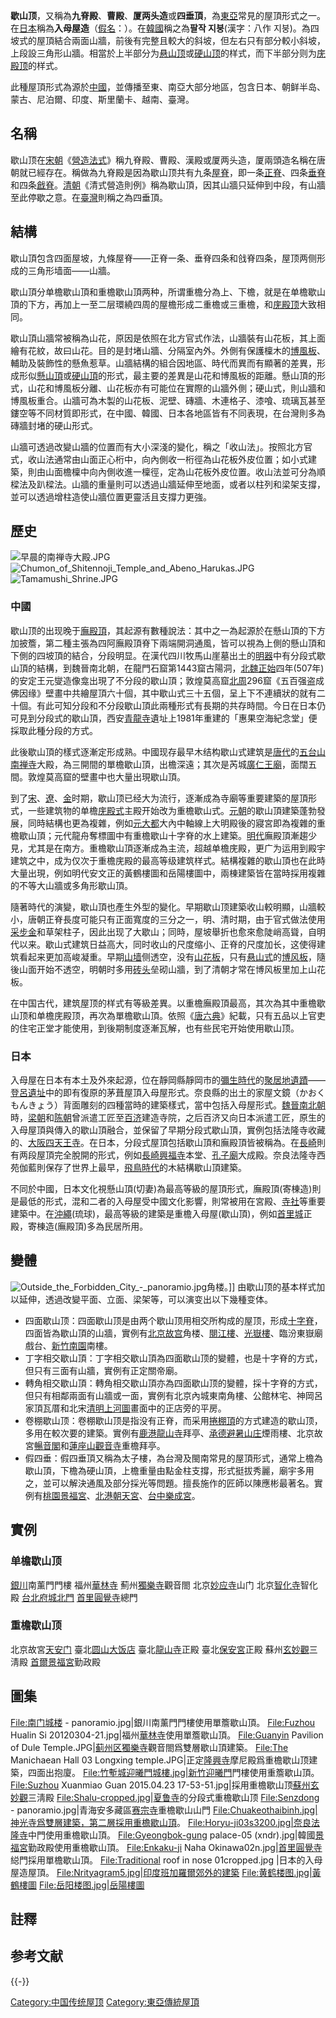 {{Infobox East Asian
|title=歇山頂
|tablewidth=
|color=
|fontcolor=
|background=
|logo=
|logowidth=
|img=Irimoya.svg
|imgwidth=250px
|caption=歇山顶
|sort=
<!-- 中文 -->
|chinesetitle=
|chinese=歇山頂<BR>廈兩頭造
|tradchi=歇山頂<BR>廈兩頭造
|simpchi=歇山顶<BR>厦两头造
|zhuyin=

|pinyin=

|typy=

|wg=

|chinesetext=
<!-- 中文 -->

<!-- 韓文 -->
|chinesetitle2=
|chinese2=廈兩頭造
|tradchi2=廈兩頭造
|simpchi2=厦两头造
|koreantitle=
|context=팔작 지붕
|hangul=팔작 지붕
|hanja=八作 지붕
|rr=paljak jibung
|mr=p'alchak chipung
|koreantext=
<!-- 韓文舊稱 -->
|koreantitle2=
|context2=
|hangul2=
|hanja2=
|rr2=
|mr2=
|koreantext2=
<!-- 日文 -->
|japanesetitle=
|kanji=
|kana=
|kanahist=
|hiragana=いりもやづくり
|katakana=
|shinjitai=入母屋造
|kyujitai=入母屋造
|romaji=Irimoyazukuri
|hepburn=
|japanesetext=
<!-- 日文舊稱 -->
|japanesetitle2=
|kanji2=
|kana2=
|kanahist2=
|hiragana2=
|katakana2=
|shinjitai2=
|kyujitai2=
|romaji2=
|hepburn2=
|japanesetext2=
<!-- 越南文 -->
|vietnamesetitle=
|vietnamese=
|chunom=
|hantu=
|hannom=
|vietnamesetext=
<!-- 其他地區名稱 -->
|othertitle=
|field1=
|content1=
|field2=
|content2=
|field3=
|content3=
|othertext=
}}

'''歇山顶'''，又稱為'''九脊殿'''、'''曹殿'''、'''厦两头造'''或'''四垂頂'''，為[[東亞|東亞]]常見的屋頂形式之一。在[[日本|日本]]稱為'''入母屋造'''（[[日語假名|假名]]：{{jpn|hg=いりもやづくり|rm=Irimoyazukuri}}）。在[[韓國|韓國]]稱之為'''팔작 지붕'''(漢字：八作 지붕)。為四坡式的屋頂結合兩面山牆，前後有完整且較大的斜坡，但左右只有部分較小斜坡，上段設三角形山牆。相當於上半部分为[[悬山顶|悬山顶]]或[[硬山顶|硬山顶]]的样式，而下半部分则为[[庑殿顶|庑殿顶]]的样式。

此種屋頂形式為源於[[中國|中國]]，並傳播至東、南亞大部分地區，包含日本、朝鲜半岛、蒙古、尼泊爾、印度、斯里蘭卡、越南、臺灣。

== 名稱 ==
歇山顶在[[宋朝|宋朝]]《[[營造法式|營造法式]]》稱九脊殿、曹殿、漢殿或厦两头造{{NoteTag|《營造法式·卷五·大木作制度二》：凡堂㕔若廈兩頭造 則兩梢間用角梁轉過兩椽 <small>亭榭之類轉一椽 今亦用此制 為殿閣者 俗謂之曹殿 又曰漢殿 亦曰九脊殿 按唐六典及營繕令<nowiki>云</nowiki> 王公以下居第並㕔厦兩頭者此制也</small>}}{{r|李}}，厦兩頭造名稱在唐朝就已經存在{{r|李}}。稱做為九脊殿是因為歇山顶共有九条[[屋脊|屋脊]]，即一条[[正脊|正脊]]、四条[[垂脊|垂脊]]和四条[[戧脊|戧脊]]。[[清朝|清朝]]《清式營造則例》稱為歇山頂{{r|李2|page=107}}，因其山牆只延伸到中段，有山牆至此停歇之意{{r|李2|page=107}}。在[[臺灣|臺灣]]則稱之為四垂頂{{r|李2|page=106}}。

== 結構 ==
歇山頂包含四面屋坡，九條屋脊——正脊一条、垂脊四条和戗脊四条，屋顶两侧形成的三角形墙面——山牆{{r|李2|page=107}}。

歇山頂分单檐歇山頂和重檐歇山頂两种，所谓重檐分為上、下檐，就是在单檐歇山頂的下方，再加上一至二层環繞四周的屋檐形成二重檐或三重檐{{r|李2|page=109}}，和[[庑殿顶|庑殿顶]]大致相同。

歇山頂山牆常被稱為山花，原因是依照在北方官式作法，山牆裝有山花板，其上面繪有花紋，故曰山花。目的是封堵山牆、分隔室內外。外側有保護檁木的[[博風板|博風板]]、輔助及裝飾性的懸魚惹草。山牆結構的組合因地區、時代而異而有顯著的差異，形成形似[[懸山頂|懸山頂]]或[[硬山頂|硬山頂]]的形式，最主要的差異是山花和博風板的距離。懸山頂的形式，山花和博風板分離、山花板亦有可能位在實際的山牆外側；硬山式，則山牆和博風板重合。山牆可為木製的山花板、泥壁、磚牆、木連格子、漆喰、琉璃瓦甚至鏤空等不同材質即形式，在中國、韓國、日本各地區皆有不同表現，在台灣則多為磚牆封堵的硬山形式。

山牆可透過改變山牆的位置而有大小深淺的變化，稱之「收山法」{{r|李2|page=109}}。按照北方官式，收山法通常由山面正心桁中，向內側收一桁徑為山花板外皮位置；如小式建築，則由山面檐檁中向內側收進一檁徑，定為山花板外皮位置。收山法並可分為順樑法及趴樑法。山牆的重量則可以透過山牆延伸至地面，或者以柱列和梁架支撐，並可以透過增柱造使山牆位置更靈活且支撐力更強。

== 歷史 ==
[[File:早晨的南禅寺大殿.JPG|thumb]]
[[File:Chumon_of_Shitennoji_Temple_and_Abeno_Harukas.JPG|thumb]]
[[File:Tamamushi_Shrine.JPG|thumb]]

=== 中國 ===
歇山顶的出现晚于[[廡殿頂|廡殿頂]]，其起源有數種說法：其中之一為起源於在懸山頂的下方加披簷，第二種主張為四阿廡殿頂脊下兩端開洞通風{{r|林}}，皆可以視為上側的懸山頂和下側的四坡頂的結合，分段明显。在漢代四川牧馬山崖墓出土的[[明器|明器]]中有分段式歇山頂的結構{{r|劉}}，到魏晉南北朝，在龍門石窟第1443窟古陽洞，[[北魏|北魏]][[正始_(北魏)|正始]]四年(507年)的安定王元燮造像龛出現了不分段的歇山頂；敦煌莫高窟[[北周|北周]]296窟《五百强盗成佛因缘》壁畫中共繪屋頂六十個，其中歇山式三十五個，呈上下不連續狀的就有二十個。有此可知分段和不分段歇山頂此兩種形式有長期的共存時間。今日在日本仍可見到分段式的歇山頂，西安[[青龙寺_(西安市)|青龍寺]]遺址上1981年重建的「惠果空海紀念堂」便採取此種分段的方式。

此後歇山頂的樣式逐漸定形成熟。中國现存最早木结构歇山式建筑是[[唐代|唐代]]的[[五台山|五台山]][[南禅寺|南禅寺]]大殿，為三開間的單檐歇山頂，出檐深遠；其次是芮城[[廣仁王廟|廣仁王廟]]，面闊五間。敦煌莫高窟的壁畫中也大量出現歇山頂。

到了[[宋朝|宋]]、[[遼朝|遼]]、[[金朝|金]]时期，歇山顶已经大为流行，逐漸成為寺廟等重要建築的屋頂形式，一些建筑物的单檐[[庑殿式|庑殿式]]主殿开始改为重檐歇山式。[[元朝|元朝]]的歇山頂建築蓬勃發展，同時結構也更為複雜，例如[[元大都|元大都]]大內中軸線上大明殿後的寢宮即為複雜的重檐歇山頂；元代龍舟奪標圖中有重檐歇山十字脊的水上建築。[[明代|明代]]廡殿頂漸趨少見，尤其是在南方。重檐歇山頂逐漸成為主流，超越单檐庑殿，更广为运用到殿宇建筑之中，成为仅次于重檐庑殿的最高等级建筑样式。結構複雜的歇山頂也在此時大量出現，例如明代安文正的黃鶴樓圖和岳陽樓圖中，兩棟建築皆在當時採用複雜的不等大山牆或多角形歇山頂。

隨著時代的演變，歇山頂也產生外型的變化。早期歇山顶建築收山較明顯，山牆較小，唐朝正脊長度可能只有正面寬度的三分之一，明、清时期，由于官式做法使用[[采步金|采步金]]和草架柱子，因此出现了大歇山；同時，屋坡舉折也愈來愈陡峭高聳{{r|漢}}，自明代以来。歇山式建筑日益高大，同时收山的尺度缩小、正脊的尺度加长，这使得建筑看起来更加高峻凝重。早期[[山墙|山墙]]侧透空，没有[[山花板|山花板]]，只有[[悬山式|悬山式]]的[[博风板|博风板]]，隨後山面开始不透空，明朝时多用[[砖头|砖头]]垒砌山牆，到了清朝才常在博风板里加上山花板。

在中国古代，建筑屋顶的样式有等級差異。以重檐廡殿頂最高，其次為其中重檐歇山顶和单檐庑殿顶，再次為單檐歇山頂。依照《[[唐六典|唐六典]]》紀載，只有五品以上官吏的住宅正堂才能使用{{NoteTag|《唐六典·卷二十三·將作都水監》：天子之宫殿皆施埀拱 藻井 王公諸臣三品已上九架 五品已上七架 並㕔厦兩頭 六品已下五架 其門舍 三品已上五架三間 五品已上三間兩厦 六品已下及庶人一間兩厦 五品已上得制烏頭門 若官修者左掖為之 私家自修者制度准此}}，到後期制度逐漸瓦解，也有些民宅开始使用歇山顶。

===日本===
入母屋在日本有本土及外來起源，位在靜岡縣靜岡市的[[彌生時代|彌生時代]]的[[聚居地|聚居地]][[遺蹟|遺蹟]]——[[登呂遺址|登呂遺址]]中的{{link-ja|竪穴式建築|豎穴式住居}}即有復原的茅葺屋頂入母屋形式。奈良縣的{{link-ja|佐味田寶塚古墳|佐味田宝塚古墳}}出土的家屋文鏡（かおくもんきょう）背面雕刻的四種當時的建築樣式，當中包括入母屋形式。[[魏晉南北朝|魏晉南北朝]]時，[[南朝梁|梁朝]]和[[南朝陈|陈朝]]曾派遣工匠至[[百济|百济]]建造寺院，之后百济又向日本派遣工匠，原生的入母屋頂與傳入的歇山頂融合，並保留了早期分段式歇山頂，實例包括法隆寺收藏的{{link-ja|玉蟲櫥子|玉虫厨子}}、[[大阪市|大阪]][[四天王寺|四天王寺]]。在日本，分段式屋頂包括歇山頂和廡殿頂皆被稱為{{link-ja|錣屋根}}{{r|近藤}}。在[[長崎市|長崎]]則有两段屋頂完全脫開的形式，例如[[興福寺_(長崎市)|長崎興福寺]]本堂、[[孔子廟_(長崎)|孔子廟]]大成殿。奈良法隆寺西苑伽藍則保存了世界上最早，[[飛鳥時代|飛鳥時代]]的木結構歇山頂建築。

不同於中國，日本文化視懸山頂(切妻)為最高等級的屋頂形式，廡殿頂(寄棟造)則是最低的形式{{r|李2|page=221}}，混和二者的入母屋受中國文化影響，則常被用在宮殿、[[寺社|寺社]]等重要建築中。在[[沖繩|沖繩]](琉球)，最高等級的建築是重檐入母屋(歇山頂)，例如[[首里城|首里城]]正殿，寄棟造(廡殿頂)多為民居所用。

== 變體 ==
[[File:Outside_the_Forbidden_City_-_panoramio.jpg|thumb]]角楼。]]
由歇山顶的基本样式加以延伸，透過改變平面、立面、梁架等，可以演变出以下幾種变体。

*四面歇山顶：四面歇山顶是由两个歇山顶用相交所构成的屋顶，形成[[十字脊|十字脊]]，四面皆為歇山頂的山牆，實例有[[北京故宫|北京故宫]]角楼、[[閱江樓|閱江樓]]、[[光嶽樓|光嶽樓]]、臨汾東嶽廟戲台、[[新竹南園|新竹南園]]南樓。
*丁字相交歇山頂：丁字相交歇山頂為四面歇山顶的變體，也是十字脊的方式，但只有三面有山牆，實例有正定關帝廟。
*轉角相交歇山頂：轉角相交歇山頂亦為四面歇山顶的變體，採十字脊的方式，但只有相鄰兩面有山牆或一面，實例有北京內城東南角樓、公館林宅、神岡呂家頂瓦厝和北宋[[清明上河圖|清明上河圖]]畫面中的正店旁的平房。
*卷棚歇山顶：卷棚歇山顶是指没有正脊，而采用[[捲棚頂|捲棚頂]]的方式建造的歇山顶，多用在較次要的建築。實例有[[鹿港龍山寺|鹿港龍山寺]]拜亭、[[承德避暑山庄|承德避暑山庄]]煙雨樓、北京故宮[[暢音閣|暢音閣]]和[[蓮座山觀音寺|蓮座山觀音寺]]重檐拜亭。
*假四垂：假四垂頂又稱為太子樓，為台灣及閩南常見的屋頂形式，通常上檐為歇山頂，下檐為硬山頂，上檐重量由點金柱支撐，形式挺拔秀麗，廟宇多用之，並可以解決通風及部分採光等問題。擅長施作的匠師以陳應彬最著名。實例有[[桃園景福宮|桃園景福宮]]、[[北港朝天宮|北港朝天宮]]、[[台中樂成宮|台中樂成宮]]。

== 實例 ==
=== 单檐歇山顶 ===
[[銀川|銀川]]南薰門門樓 福州[[华林寺|華林寺]] 薊州[[独乐寺|獨樂寺]]觀音閤 北京[[妙应寺|妙应寺]]山门 北京[[智化寺|智化寺]]智化殿 [[台北府城北門|台北府城北門]] [[首里|首里]][[圓覺寺_(那霸市)|圓覺寺]]總門
=== 重檐歇山顶 ===
北京故宮[[天安门|天安门]] 臺北[[圆山大饭店|圆山大饭店]] 臺北[[萬華龍山寺|龍山寺]]正殿 臺北[[大龍峒保安宮|保安宮]]正殿 蘇州[[玄妙观_(苏州市)|玄妙觀]]三淸殿 [[首爾|首爾]][[景福宮_(朝鮮)|景福宮]]勤政殿

== 圖集 ==
<gallery>
File:南门城楼 - panoramio.jpg|銀川南薰門門樓使用單簷歇山頂。
File:Fuzhou Hualin Si 20120304-21.jpg|福州[[華林寺|華林寺]]使用單簷歇山頂。
File:Guanyin Pavilion of Dule Temple.JPG|[[蓟州区|蓟州区]][[独乐寺|獨樂寺]]觀音閤爲雙層歇山頂建築。
File:The Manichaean Hall 03 Longxing temple.JPG|正定[[隆興寺|隆興寺]]摩尼殿爲重檐歇山顶建築，四面出抱廈。
File:竹塹城迎曦門城樓.jpg|新竹[[迎曦門|迎曦門]]門樓使用重簷歇山頂。
File:Suzhou Xuanmiao Guan 2015.04.23 17-53-51.jpg|採用重檐歇山顶[[蘇州|蘇州]][[玄妙观_(苏州市)|玄妙觀]]三淸殿
File:Shalu-cropped.jpg|[[夏鲁寺|夏鲁寺]]的分段式重檐歇山顶
File:Senzdong - panoramio.jpg|青海安多藏區[[赛宗寺|赛宗寺]]重檐歇山山門
File:Chuakeothaibinh.jpg|神光寺爲雙層建築，第二層採用重檐歇山頂。
File:Horyu-ji03s3200.jpg|奈良[[法隆寺|法隆寺]]中門使用重檐歇山頂。
File:Gyeongbok-gung palace-05 (xndr).jpg|韓國[[景福宮_(朝鮮)|景福宮]]勤政殿使用重檐歇山頂。
File:Enkaku-ji Naha Okinawa02n.jpg|[[首里|首里]][[圓覺寺_(那霸市)|圓覺寺]]縂門採用單檐歇山頂。
File:Traditional roof in nose 01cropped.jpg |日本的入母屋造屋頂。
File:Nrityagram5.jpg|印度班加羅爾郊外的建築
File:黄鹤楼图.jpg|黃鶴樓圖
File:岳阳楼图.jpg|岳陽樓圖
</gallery>

== 註釋 ==
{{notefoot}}

== 参考文献 ==
{{Reflist|2|refs=
<ref name="李">{{cite book | language = zh | author = 李誡  | title =《李明仲營造法式》 | location = 中國 | publisher = 中華書局 | | isbn =978-710-1104-88-2  | pages = |date=2015-01-01}}</ref>
<ref name="李2">{{cite book | language = zh-tw | author = 李乾朗  | title =《臺灣古建築圖解事典》 | location = 臺灣 | publisher = 遠流 | | isbn =978-957-3294-57-3  | pages = 107|date=2003-07-01}}</ref>
<ref name="近藤">{{cite book | language = ja | author = 近藤豊  | title =《古建築の細部意匠》 | location = 日本 | publisher = 大河出版 | | isbn = | pages = |date=1972}}</ref>
<ref name="林">{{cite book | language = zh | author = 林世超 | title =《臺灣與閩東南歇山殿堂大木構架之研究》 | location = 中國 | publisher = 東南大學出版社 | | isbn =978-756-4149-34-5  | pages = |date=2014-09-01}}</ref>
<ref name="劉">{{cite book | language = zh | author = 劉敦楨 | title =《中國古代建築史(第二版)》 | location = 中國 | publisher = 中國建築工業出版社 | | isbn =978-711-2019-29-8  | pages = |date=2020-09-30}}</ref>
<ref name="漢">{{cite book | language = zh-tw | author = 漢寶德 | title =《東西建築十講》 | location = 臺灣 | publisher = 天下文化 | | isbn =978-986-3201-59-5  | pages = 106|date=2013-04-25}}</ref>
}}


{{-}}
{{中国传统屋顶}}
{{日式建筑元素}}

[[Category:中国传统屋顶|Category:中国传统屋顶]]
[[Category:東亞傳統屋頂|Category:東亞傳統屋頂]]